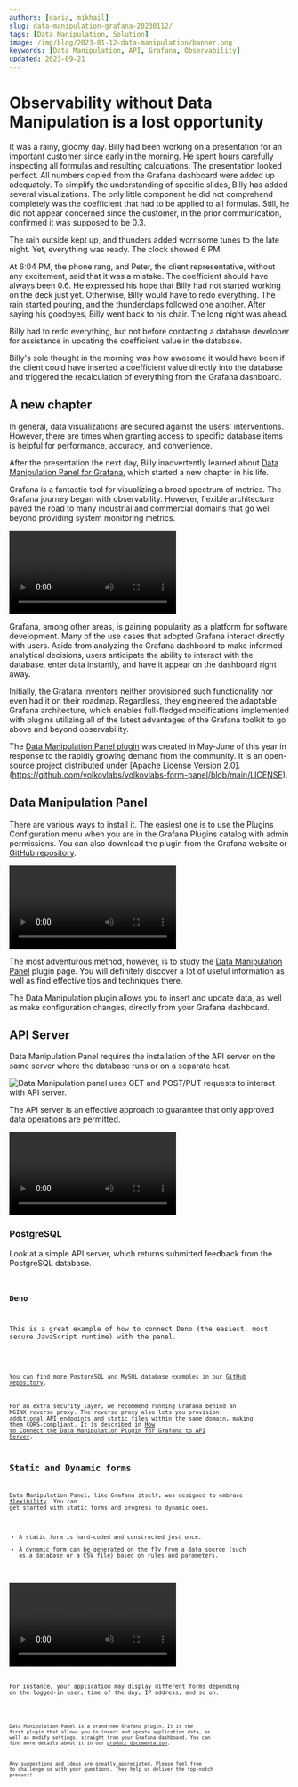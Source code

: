```yaml
---
authors: [daria, mikhail]
slug: data-manipulation-grafana-20230112/
tags: [Data Manipulation, Solution]
image: /img/blog/2023-01-12-data-manipulation/banner.png
keywords: [Data Manipulation, API, Grafana, Observability]
updated: 2023-09-21
---
```



# Observability without Data Manipulation is a lost opportunity

It was a rainy, gloomy day. Billy had been working on a presentation for an important customer since early in the morning. He spent hours carefully inspecting all formulas and resulting calculations. The presentation looked perfect. All numbers copied from the Grafana dashboard were added up adequately. To simplify the understanding of specific slides, Billy has added several visualizations. The only little component he did not comprehend completely was the coefficient that had to be applied to all formulas. Still, he did not appear concerned since the customer, in the prior communication, confirmed it was supposed to be 0.3.

The rain outside kept up, and thunders added worrisome tunes to the late night. Yet, everything was ready. The clock showed 6 PM.

At 6:04 PM, the phone rang, and Peter, the client representative, without any excitement, said that it was a mistake. The coefficient should have always been 0.6. He expressed his hope that Billy had not started working on the deck just yet. Otherwise, Billy would have to redo everything. The rain started pouring, and the thunderclaps followed one another. After saying his goodbyes, Billy went back to his chair. The long night was ahead.

Billy had to redo everything, but not before contacting a database developer for assistance in updating the coefficient value in the database.

Billy's sole thought in the morning was how awesome it would have been if the client could have inserted a coefficient value directly into the database and triggered the recalculation of everything from the Grafana dashboard.

## A new chapter

In general, data visualizations are secured against the users' interventions. However, there are times when granting access to specific database items is helpful for performance, accuracy, and convenience.

After the presentation the next day, Billy inadvertently learned about [Data Manipulation Panel for Grafana](/plugins/volkovlabs-form-panel), which started a new chapter in his life.

Grafana is a fantastic tool for visualizing a broad spectrum of metrics. The Grafana journey began with observability. However, flexible architecture paved the road to many industrial and commercial domains that go well beyond providing system monitoring metrics.

<Video
  src="https://www.youtube.com/embed/HNCKbGfAU0Q"
  title="How to create your business Grafana dashboard."
/>

Grafana, among other areas, is gaining popularity as a platform for software development. Many of the use cases that adopted Grafana interact directly with users. Aside from analyzing the Grafana dashboard to make informed analytical decisions, users anticipate the ability to interact with the database, enter data instantly, and have it appear on the dashboard right away.

Initially, the Grafana inventors neither provisioned such functionality nor even had it on their roadmap. Regardless, they engineered the adaptable Grafana architecture, which enables full-fledged modifications implemented with plugins utilizing all of the latest advantages of the Grafana toolkit to go above and beyond observability.

The [Data Manipulation Panel plugin](/blog/data-manipulation-panel-plugin-for-grafana-97f9af2c67e0) was created in May-June of this year in response to the rapidly growing demand from the community. It is an open-source project distributed under [Apache License Version 2.0].(https://github.com/volkovlabs/volkovlabs-form-panel/blob/main/LICENSE).

## Data Manipulation Panel

There are various ways to install it. The easiest one is to use the Plugins Configuration menu when you are in the Grafana Plugins catalog with admin permissions. You can also download the plugin from the Grafana website or [GitHub repository](https://github.com/VolkovLabs/volkovlabs-form-panel).

<Video
  src="https://www.youtube.com/embed/DXALVG8GijM"
  title="Manual data entry and user input into dashboard."
/>

The most adventurous method, however, is to study the [Data Manipulation Panel](/plugins/volkovlabs-form-panel) plugin page. You will definitely discover a lot of useful information as well as find effective tips and techniques there.

The Data Manipulation plugin allows you to insert and update data, as well as make configuration changes, directly from your Grafana dashboard.

## API Server

Data Manipulation Panel requires the installation of the API server on the same server where the database runs or on a separate host.

<Image
  title="Data Manipulation panel uses GET and POST/PUT requests to interact with API server."
  src="/img/blog/2023-01-12-data-manipulation/form-api.png"
  lazy={false}
/>

The API server is an effective approach to guarantee that only approved data operations are permitted.

<Video
  src="https://www.youtube.com/embed/SHN2S-dRIEM"
  title="API Node.js server and Deno Deploy."
/>

### PostgreSQL

Look at a simple API server, which returns submitted feedback from the PostgreSQL database.

<Code
  url="https://github.com/VolkovLabs/volkovlabs-form-panel/blob/main/server-pg/server.ts"
  language="js"
/>

### Deno

This is a great example of how to connect Deno (the easiest, most secure JavaScript runtime) with the panel.

<Code
  url="https://github.com/VolkovLabs/volkovlabs-form-panel/blob/main/server-deno/server.ts"
  language="js"
/>

You can find more PostgreSQL and MySQL database examples in our [GitHub repository](https://github.com/VolkovLabs/volkovlabs-form-panel).

For an extra security layer, we recommend running Grafana behind an NGINX reverse proxy. The reverse proxy also lets you provision additional API endpoints and static files within the same domain, making them CORS-compliant. It is described in [How to Connect the Data Manipulation Plugin for Grafana to API Server](/blog/how-to-connect-the-data-manipulation-plugin-for-grafana-to-api-server-1abe5f60c904).

## Static and Dynamic forms

Data Manipulation Panel, like Grafana itself, was designed to embrace [flexibility](/plugins/volkovlabs-form-panel/code). You can get started with static forms and progress to dynamic ones.

- A static form is hard-coded and constructed just once.
- A dynamic form can be generated on the fly from a data source (such as a database or a CSV file) based on rules and parameters.

<Video
  src="https://www.youtube.com/embed/RSVH1bSBNl8"
  title="Static and dynamic form elements of Data Manipulation Panel."
/>

For instance, your application may display different forms depending on the logged-in user, time of the day, IP address, and so on.

<Code
  url="https://github.com/VolkovLabs/volkovlabs.io/blob/main/docs/volkovlabs-form-panel/js/dynamic-elements.js"
  language="js"
/>

Data Manipulation Panel is a brand-new Grafana plugin. It is the first plugin that allows you to insert and update application data, as well as modify settings, straight from your Grafana dashboard. You can find more details about it in our [product documentation](/plugins/volkovlabs-form-panel).

Any suggestions and ideas are greatly appreciated. Please feel free to challenge us with your questions. They help us deliver the top-notch product!
